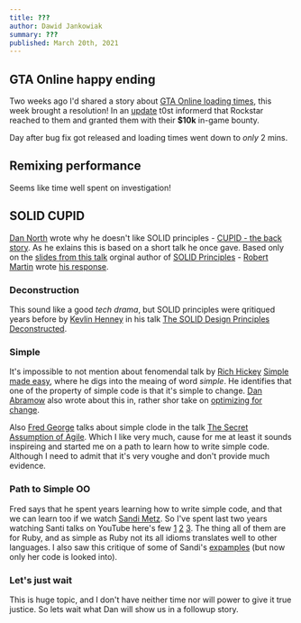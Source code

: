 ```yaml
---
title: ???
author: Dawid Jankowiak
summary: ???
published: March 20th, 2021
---
```


## GTA Online happy ending

Two weeks ago I'd shared a story about [GTA Online loading times](/journal/002-real-first#Why-GTA-Online-is-slow-to-load?),
this week brought a resolution! In an [update](https://nee.lv/2021/02/28/How-I-cut-GTA-Online-loading-times-by-70/#Update-2021-03-15)
t0st informerd that Rockstar reached to them and granted them with their **$10k** in-game bounty.

Day after bug fix got released and loading times went down to _only_ 2 mins.

## Remixing performance

Seems like time well spent on investigation!

## SOLID CUPID

[Dan North](https://twitter.com/tastapod?s=20) wrote why he doesn't like SOLID principles - [CUPID - the back story](https://dannorth.net/2021/03/16/cupid-the-back-story/).
As he exlains this is based on a short talk he once gave. Based only on the [slides from this talk](https://speakerdeck.com/tastapod/why-every-element-of-solid-is-wrong) orginal author of
[SOLID Principles](http://butunclebob.com/ArticleS.UncleBob.PrinciplesOfOod) - [Robert Martin](https://twitter.com/unclebobmartin?s=20) wrote
[his response](https://blog.cleancoder.com/uncle-bob/2020/10/18/Solid-Relevance.html).

### Deconstruction

This sound like a good _tech drama_, but SOLID principles were qritiqued years before by [Kevlin Henney](https://twitter.com/KevlinHenney?s=20) in his talk
[The SOLID Design Principles Deconstructed](https://youtu.be/tMW08JkFrBA).

### Simple

It's impossible to not mention about fenomendal talk by [Rich Hickey](https://twitter.com/richhickey?s=20) [Simple made easy](https://www.infoq.com/presentations/Simple-Made-Easy/),
where he digs into the meaing of word _simple_. He identifies that one of the property of simple code is that it's simple to change.
[Dan Abramow](https://twitter.com/dan_abramov?s=20) also wrote about this in, rather shor take on [optimizing for change](https://overreacted.io/optimized-for-change/).

Also [Fred George]() talks about simple clode in the talk [The Secret Assumption of Agile](https://youtu.be/l1Efy4RB_kw).
Which I like very much, cause for me at least it sounds inspireing and started me on a path to learn how to write simple code.
Although I need to admit that it's very voughe and don't provide much evidence.

### Path to Simple OO

Fred says that he spent years learning how to write simple code, and that we can learn too if we watch [Sandi Metz](https://twitter.com/sandimetz?s=20).
So I've spent last two years watching Santi talks on YouTube here's few
[1](https://youtu.be/YtROlyWWhV0)
[2](https://youtu.be/29MAL8pJImQ)
[3](https://youtu.be/8bZh5LMaSmE).
The thing all of them are for Ruby, and as simple as Ruby not its all idioms translates well to other languages.
I also saw this critique of some of Sandi's [expamples](https://youtu.be/IRTfhkiAqPw) (but now only her code is looked into).

### Let's just wait

This is huge topic, and I don't have neither time nor will power to give it true justice.
So lets wait what Dan will show us in a followup story.
